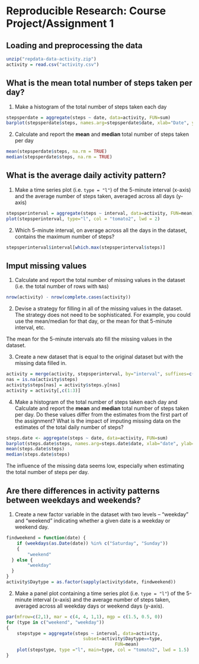 Reproducible Research: Course Project/Assignment 1
========================================

## Loading and preprocessing the data
```r
unzip("repdata-data-activity.zip")
activity = read.csv("activity.csv")
```

## What is the mean total number of steps taken per day?

1. Make a histogram of the total number of steps taken each day

```r
stepsperdate = aggregate(steps ~ date, data=activity, FUN=sum)
barplot(stepsperdate$steps, names.arg=stepsperdate$date, xlab="Date", ylab="Steps", border = NA, col = "tomato2")
```

2. Calculate and report the **mean** and **median** total number of
   steps taken per day

```r
mean(stepsperdate$steps, na.rm = TRUE)
median(stepsperdate$steps, na.rm = TRUE)
```

## What is the average daily activity pattern?

1. Make a time series plot (i.e. `type = "l"`) of the 5-minute
   interval (x-axis) and the average number of steps taken, averaged
   across all days (y-axis)

```r
stepsperinterval = aggregate(steps ~ interval, data=activity, FUN=mean)
plot(stepsperinterval, type="l", col = "tomato2", lwd = 2)
```

2. Which 5-minute interval, on average across all the days in the
   dataset, contains the maximum number of steps?

```r
stepsperinterval$interval[which.max(stepsperinterval$steps)]
```


## Imput missing values

1. Calculate and report the total number of missing values in the
   dataset (i.e. the total number of rows with `NA`s)

```r
nrow(activity) - nrow(complete.cases(activity))
```

2. Devise a strategy for filling in all of the missing values in the
   dataset. The strategy does not need to be sophisticated. For
   example, you could use the mean/median for that day, or the mean
   for that 5-minute interval, etc.

The mean for the 5-minute intervals ato fill the missing
values in the dataset.

3. Create a new dataset that is equal to the original dataset but with
   the missing data filled in.

```r
activity = merge(activity, stepsperinterval, by="interval", suffixes=c("",".y"))
nas = is.na(activity$steps)
activity$steps[nas] = activity$steps.y[nas]
activity = activity[,c(1:3)]
```

4. Make a histogram of the total number of steps taken each day and
   Calculate and report the **mean** and **median** total number of
   steps taken per day. Do these values differ from the estimates from
   the first part of the assignment? What is the impact of imputing
   missing data on the estimates of the total daily number of steps?

```r
steps.date <- aggregate(steps ~ date, data=activity, FUN=sum)
barplot(steps.date$steps, names.arg=steps.date$date, xlab="date", ylab="steps", border = NA, col = "tomato2")
mean(steps.date$steps)
median(steps.date$steps)
```

The influence of the missing data seems low, especially when
estimating the total number of steps per day.


## Are there differences in activity patterns between weekdays and weekends?

1. Create a new factor variable in the dataset with two levels --
   "weekday" and "weekend" indicating whether a given date is a
   weekday or weekend day.

```r
findweekend = function(date) {
    if (weekdays(as.Date(date)) %in% c("Saturday", "Sunday")) 
	{
        "weekend"
  } else {
        "weekday"
  }
}
activity$Daytype = as.factor(sapply(activity$date, findweekend))
```

2. Make a panel plot containing a time series plot (i.e. `type = "l"`)
   of the 5-minute interval (x-axis) and the average number of steps
   taken, averaged across all weekday days or weekend days
   (y-axis).

```r
par(mfrow=c(2,1), mar = c(4, 4, 1,1), mgp = c(1.5, 0.5, 0))
for (type in c("weekend", "weekday")) 
{
    stepstype = aggregate(steps ~ interval, data=activity, 
	                         subset=activity$Daytype==type,
							             FUN=mean)
    plot(stepstype, type ="l", main=type, col = "tomato2", lwd = 1.5)
}
```
